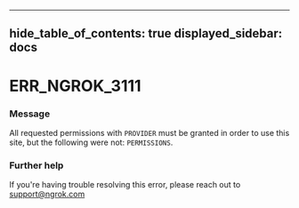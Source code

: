 

---
hide_table_of_contents: true
displayed_sidebar: docs
---


# ERR_NGROK_3111

### Message
All requested permissions with `PROVIDER` must be granted in order to use this site, but the following were not: `PERMISSIONS`.

<ErrorDetails />



### Further help
If you're having trouble resolving this error, please reach out to [support@ngrok.com](mailto:support@ngrok.com?subject=Help%20with%20ERR_NGROK_3111)

